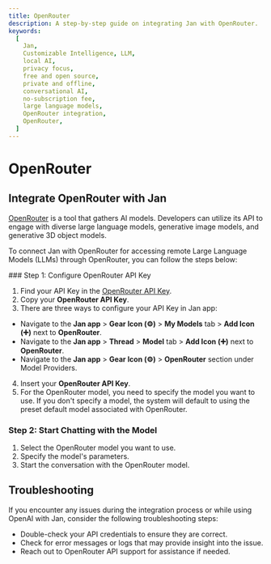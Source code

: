 ```yaml
---
title: OpenRouter
description: A step-by-step guide on integrating Jan with OpenRouter.
keywords:
  [
    Jan,
    Customizable Intelligence, LLM,
    local AI,
    privacy focus,
    free and open source,
    private and offline,
    conversational AI,
    no-subscription fee,
    large language models,
    OpenRouter integration,
    OpenRouter,
  ]
---
```



# OpenRouter

## Integrate OpenRouter with Jan

[OpenRouter](https://openrouter.ai/docs#quick-start) is a tool that gathers AI models. Developers can utilize its API to engage with diverse large language models, generative image models, and generative 3D object models.

To connect Jan with OpenRouter for accessing remote Large Language Models (LLMs) through OpenRouter, you can follow the steps below:

<Steps>
### Step 1: Configure OpenRouter API Key

1. Find your API Key in the [OpenRouter API Key](https://openrouter.ai/keys).
2. Copy your **OpenRouter API Key**.
3. There are three ways to configure your API Key in Jan app:
  - Navigate to the **Jan app** > **Gear Icon (⚙️)** > **My Models** tab > **Add Icon (➕)** next to **OpenRouter**.
  - Navigate to the **Jan app** > **Thread** > **Model** tab > **Add Icon (➕)** next to **OpenRouter**.
  - Navigate to the **Jan app** > **Gear Icon (⚙️)** > **OpenRouter** section under Model Providers.
4. Insert your **OpenRouter API Key**.
5. For the OpenRouter model, you need to specify the model you want to use. If you don't specify a model, the system will default to using the preset default model associated with OpenRouter.

### Step 2: Start Chatting with the Model

1. Select the OpenRouter model you want to use.
2. Specify the model's parameters.
3. Start the conversation with the OpenRouter model.
</Steps>

## Troubleshooting

If you encounter any issues during the integration process or while using OpenAI with Jan, consider the following troubleshooting steps:

- Double-check your API credentials to ensure they are correct.
- Check for error messages or logs that may provide insight into the issue.
- Reach out to OpenRouter API support for assistance if needed.